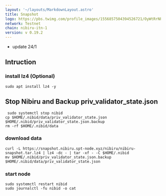 ```yaml
---
layout: '~/layouts/MarkdownLayout.astro'
title: Snapshot
logo: https://pbs.twimg.com/profile_images/1556857504394526721/OyWtRrNP_400x400.jpg
network: Testnet
chain: nibiru-itn-1
version: v 0.19.2
---
```

- update 24/1

## Intruction

### install lz4 (Optional)
```
sudo apt install lz4 -y
```
## Stop Nibiru and Backup priv_validator_state.json
```
 sudo systemctl stop nibid
cp $HOME/.nibid/data/priv_validator_state.json $HOME/.nibid/priv_validator_state.json.backup
rm -rf $HOME/.nibid/data
```

### download data

```
curl -L https://snapshot.nibiru.spt-node.xyz/nibiru/nibiru-snapshot.tar.lz4 | lz4 -dc - | tar -xf - -C $HOME/.nibid
mv $HOME/.nibid/priv_validator_state.json.backup $HOME/.nibid/data/priv_validator_state.json
```

### start node

```
sudo systemctl restart nibid
sudo journalctl -fu nibid -o cat
```
